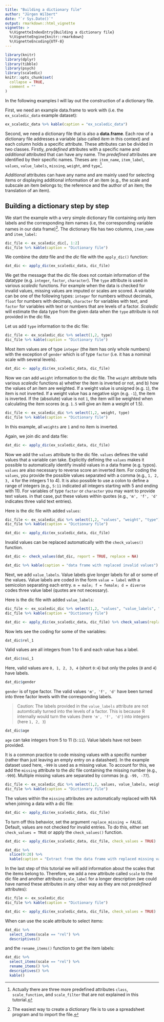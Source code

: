 ```yaml
---
title: "Building a dictionary file"
author: "Jürgen Wilbert"
date: "`r Sys.Date()`"
output: rmarkdown::html_vignette
vignette: >
  %\VignetteIndexEntry{Building a dictionary file}
  %\VignetteEngine{knitr::rmarkdown}
  %\VignetteEncoding{UTF-8}
---
```


```r
library(knitr)
library(dplyr)
library(tibble)
library(psych)
library(scaledic)
knitr::opts_chunk$set(
  collapse = TRUE,
  comment = ""
)
```

In the following examples I will lay out the construction of a dictionary file.

First, we need an example data.frame to work with (i.e. the `ex_scaledic_data` example dataset):

```r
ex_scaledic_data %>% kable(caption = "ex_scaledic_data")
```

Second, we need a dictionary file that is also a **data.frame**. Each row of a dictionary file addresses a variable (also called *item* in this context) and each column holds a specific attribute. These attributes can be divided in two classes. Firstly, *predefined* attributes with a specific name and *additional* attributed that can have any name. The *predefined* attributes are identified by their specific names. Theses are: `item_name`, `item_label`, `values`, `value_labels`, `missing`, `weight`, and `type`[^1].

[^1]: Actually there are three more predefined attributes `class`, `scale_function`, and `scale_filter` that are not explained in this tutorial.

*Additional* attributes can have any name and are mainly used for selecting items or displaying additional information of an item (e.g., the scale and subscale an item belongs to; the reference and the author of an item; the translation of an item).

## Building a dictionary step by step

We start the example with a very simple dictionary file containing only item labels and the corresponding item names (i.e, the corresponding variable names in our data frame)[^2]. The dictionary file has two columns, `item_name` and `item_label`:

[^2]: The easiest way to create a dictionary file is to use a spreadsheet program and to import the file.

```r
dic_file <- ex_scaledic_dic[, 1:2]
dic_file %>% kable(caption = "Dictionary file")
```

We combine the *data* file and the *dic* file with the `apply_dic()` function:

```r
dat_dic <- apply_dic(ex_scaledic_data, dic_file)
```

We get the message that the dic file does not contain information of the data*type* (e.g. `integer`, `factor`, `character`). The `type` attribute is used in various *scaledic* functions. For example when the data is checked for invalid values, missing values are imputed or scales are scored. A variable can be one of the following types: `integer` for numbers without decimals, `float` for numbers with decimals, `character` for variables with text, and `factor` for variables with text or numbers that are levels of a factor. 
*Scaledic* will estimate the data type from the given data when the `type` attribute is not provided in the dic file. 

Let us add `type` information to the dic file:

```r
dic_file <- ex_scaledic_dic %>% select(1,2, type)
dic_file %>% kable(caption = "Dictionary file")
```

Most item values are of type `integer` (the item has only whole numbers) with the exception of `gender` which is of type `factor` (i.e. it has a nominal scale with several levels).

```r
dat_dic <- apply_dic(ex_scaledic_data, dic_file)
```

Now we can add `weight` information to the dic file. The `weight` attribute tells various *scaledic* functions a) whether the item is inverted or not, and b) how the values of an item are weighted. If a weight value is unsigned (e.g. `1`), the item is not inverted. If a weight value has a negative sign (e.g. `-1`), the item is inverted. If the (absolute) value is not `1`, the item will be weighted when calculating the item scores (e.g. `1.5` will give an item a weight of 1.5).

```r
dic_file <- ex_scaledic_dic %>% select(1,2, weight, type)
dic_file %>% kable(caption = "Dictionary file")
```

In this example, all `weights` are `1` and no item is inverted. 

Again, we join dic and data file:

```r
dat_dic <- apply_dic(ex_scaledic_data, dic_file)
```

Now we add the `values` attribute to the dic file. `values` defines the valid values that a variable can take. Explicitly defining the `values` makes it possible to automatically identify invalid values in a data frame (e.g. typos). `values` are also necessary to reverse score an inverted item. For coding the `values`, you provide the possible values separated with a comma (e.g., `1, 2, 3, 4` for the integers 1 to 4). It is also possible to use a colon to define a range of integers (e.g., `5:11` indicated all integers starting with 5 and ending with 11). For variables of type `factor` or `character` you may want to provide text values. in that case, put these values within quotes (e.g., `'m', 'f', 'd'` indicates three valid text entries).

Here is the dic file with added `values`:

```r
dic_file <- ex_scaledic_dic %>% select(1,2, "values", "weight", "type")
dic_file %>% kable(caption = "Dictionary file")
```

```r
dat_dic <- apply_dic(ex_scaledic_data, dic_file)
```

Invalid values can be replaced automatically with the `check_values()` function.

```r
dat_dic <- check_values(dat_dic, report = TRUE, replace = NA) 
```


```r
dat_dic %>% kable(caption = "data frame with replaced invalid values")
```

Next, we add `value_labels`. Value labels give longer labels for all or some of the values. Value labels are coded in the form `value = label` with a semicolon separating each entry. `m = male; f = female; d = diverse` codes three value label (quotes are not necessary).

Here is the dic file with added `value_labels`:

```r
dic_file <- ex_scaledic_dic %>% select(1,2, "values", "value_labels", "weight", "type")
dic_file %>% kable(caption = "Dictionary file")
```

```r
dat_dic <- apply_dic(ex_scaledic_data, dic_file) %>% check_values(replace = NA)
```

Now lets see the coding for some of the variables:

```r
dat_dic$rel_1
```

Valid values are all integers from 1 to 6 and each value has a label.

```r
dat_dic$sui_1
```

Here, valid values are `0, 1, 2, 3, 4` (short `0:4`) but only the poles (`0` and `4`) have labels.

```r
dat_dic$gender
```

`gender` is of type factor. The valid values `'m', 'f', 'd'` have been turned into three factor levels with the corresponding labels. 

> Caution: The labels provided in the `value_labels` attribute are not automtically turned into the levels of a factor. This is because R internally would turn the values (here `'m', 'f', 'd'`) into integers (here `1, 2, 3`)

```r
dat_dic$age
```

`age` can take integers from 5 to 11 (`5:11`). Value labels have not been provided.

It is a common practice to code missing values with a specific number (rather than just leaving an empty entry on a datasheet). In the example dataset used here, `-999` is used as a missing value. To account for this, we add the `missing` attribute to the *dic* file containing the missing number (e.g., `-999`). Multiple missing values are separated by commas (e.g. `-99, -77`).

```r
dic_file <- ex_scaledic_dic %>% select(1,2, values, value_labels, weight, type, missing)
dic_file %>% kable(caption = "Dictionary file")
```

The values within the `missing` attributes are automatically replaced with NA when joining a data with a dic file: 

```r
dat_dic <- apply_dic(ex_scaledic_data, dic_file)
```

To turn off this behavior, set the argument `replace_missing = FALSE`. Default, values are not checked for invalid entries. To do this, either set `check_values = TRUE` or apply the `check_values()` function.

```r
dat_dic <- apply_dic(ex_scaledic_data, dic_file, check_values = TRUE)
```

```r
dat_dic %>%
  slice(9:20) %>% 
  kable(caption = "Extract from the data frame with replaced missing values and checked values")
```

In the last step of this tutorial we will add information about the scales that the items belong to. Therefore, we add a new attribute called `scale` to the dic file and another attribute `scale_label` for a longer description (we could have named these attributes in any other way as they are not *predefined* attributes):

```r
dic_file <- ex_scaledic_dic
dic_file %>% kable(caption = "Dictionary file")
```

```r
dat_dic <- apply_dic(ex_scaledic_data, dic_file, check_values = TRUE)
```

When can use the scale attribute to select items:

```r
dat_dic %>% 
  select_items(scale == "rel") %>% 
  descriptives()
```

and the `rename_items()` function to get the item labels:

```r
dat_dic %>% 
  select_items(scale == "rel") %>% 
  rename_items() %>%
  descriptives() %>%
  kable()
```
